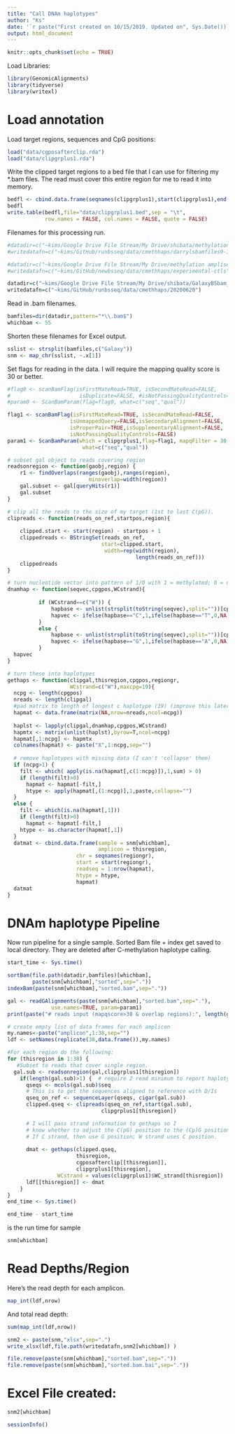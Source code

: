 ```yaml
---
title: "Call DNAm haplotypes"
author: "Ks"
date: '`r paste("First created on 10/15/2019. Updated on", Sys.Date())`'
output: html_document
---
```


```r
knitr::opts_chunk$set(echo = TRUE)
```

Load Libraries:
```r
library(GenomicAlignments)
library(tidyverse)
library(writexl)
```

# Load annotation

Load target regions, sequences and CpG positions:
```r
load("data/cgposafterclip.rda")
load("data/clipgrplus1.rda")
```

Write the clipped target regions to a bed file that I can use for filtering my *.bam files.  The read must cover this entire region for me to read it into memory.
```r
bedfl <- cbind.data.frame(seqnames(clipgrplus1),start(clipgrplus1),end(clipgrplus1))
bedfl
write.table(bedfl,file="data/clipgrplus1.bed",sep = "\t",
            row.names = FALSE, col.names = FALSE, quote = FALSE)
```


Filenames for this processing run.
```r
#datadir=c("~kims/Google Drive File Stream/My Drive/shibata/methylation bam files 9-19")
#writedatafn=c("~kims/GitHub/runbsseq/data/cmethhaps/darrylsbamfiles9-19")

#datadir=c("~kims/Google Drive File Stream/My Drive/methylation ampliseq bam files 12-19")
#writedatafn=c("~kims/GitHub/newbsseq/data/cmethhaps/experimental-ctls")

datadir=c("~kims/Google Drive File Stream/My Drive/shibata/GalaxyBSbam_6284_6_20")
writedatafn=c("~kims/GitHub/runbsseq/data/cmethhaps/20200620")
```

Read in .bam filenames.
```r
bamfiles=dir(datadir,pattern="*\\.bam$")
whichbam <- 55
```

Shorten these filenames for Excel output.
```r
sslist <- strsplit(bamfiles,c("Galaxy"))
snm <- map_chr(sslist, ~.x[1])  
```

Set flags for reading in the data. I will require the mapping quality score is 30 or better.
```r
#flag0 <- scanBamFlag(isFirstMateRead=TRUE, isSecondMateRead=FALSE,
#                      isDuplicate=FALSE, #isNotPassingQualityControls=FALSE)
#param0 <- ScanBamParam(flag=flag0, what=c("seq","qual"))

flag1 <- scanBamFlag(isFirstMateRead=TRUE, isSecondMateRead=FALSE,
                    isUnmappedQuery=FALSE,isSecondaryAlignment=FALSE,
                    isProperPair=TRUE,isSupplementaryAlignment=FALSE,
                    isNotPassingQualityControls=FALSE)
param1 <- ScanBamParam(which = clipgrplus1,flag=flag1, mapqFilter = 30,
                        what=c("seq","qual"))
```

```r
# subset gal object to reads covering region
readsonregion <- function(gaobj,region) {
    r1 <- findOverlaps(ranges(gaobj),ranges(region),
                          minoverlap=width(region))
    gal.subset <- gal[queryHits(r1)]
    gal.subset
}    

# clip all the reads to the size of my target (1st to last C(pG)).
clipreads <- function(reads_on_ref,startpos,region){
  
    clipped.start <- start(region) - startpos + 1
    clippedreads <- BStringSet(reads_on_ref, 
                              start=clipped.start, 
                               width=rep(width(region),
                                         length(reads_on_ref)))
    clippedreads
}

# turn nucleotide vector into pattern of 1/0 with 1 = methylated; 0 = unmethylated
dnamhap <- function(seqvec,cpgpos,WCstrand){
          
          if (WCstrand==c("W")) {
              hapbase <- unlist(strsplit(toString(seqvec),split=""))[cpgpos]
              hapvec <- ifelse(hapbase=="C",1,ifelse(hapbase=="T",0,NA))
          }
          else {
              hapbase <- unlist(strsplit(toString(seqvec),split=""))[cpgpos+1]
              hapvec <- ifelse(hapbase=="G",1,ifelse(hapbase=="A",0,NA))
          }
  hapvec
}

# turn these into haplotypes
gethaps <- function(clipgal,thisregion,cpgpos,regiongr,
                    WCstrand=c("W"),maxcpg=19){
  ncpg <- length(cpgpos)
  nreads <- length(clipgal)
  #pad matrix to length of longest c haplotype (19) (improve this later)
  hapmat <- data.frame(matrix(NA,nrow=nreads,ncol=ncpg))
  
  haplst <- lapply(clipgal,dnamhap,cpgpos,WCstrand)
  hapmtx <- matrix(unlist(haplst),byrow=T,ncol=ncpg)
  hapmat[,1:ncpg] <- hapmtx
  colnames(hapmat) <- paste("X",1:ncpg,sep="")
   
  # remove haplotypes with missing data (I can't 'collapse' them)
  if (ncpg>1) {
    filt <- which( apply(is.na(hapmat[,c(1:ncpg)]),1,sum) > 0)
    if (length(filt)>0)
      hapmat <- hapmat[-filt,]
      htype <- apply(hapmat[,(1:ncpg)],1,paste,collapse="")
  }
  else {
    filt <- which(is.na(hapmat[,1]))
    if (length(filt)>0)
      hapmat <- hapmat[-filt,]
    htype <- as.character(hapmat[,1])
  }
  datmat <- cbind.data.frame(sample = snm[whichbam],
                             amplicon = thisregion,
                      chr = seqnames(regiongr),
                      start = start(regiongr),
                      readseq = 1:nrow(hapmat),
                      htype = htype,
                      hapmat)
  datmat
}
```

# DNAm haplotype Pipeline

Now run pipeline for a single sample.  Sorted Bam file + index get saved to local directory. They are deleted after C-methylation haplotype calling. 
```r
start_time <- Sys.time()

sortBam(file.path(datadir,bamfiles)[whichbam],
        paste(snm[whichbam],"sorted",sep="."))
indexBam(paste(snm[whichbam],"sorted.bam",sep="."))
```
 
```r
gal <- readGAlignments(paste(snm[whichbam],"sorted.bam",sep="."),
              use.names=TRUE, param=param1)
print(paste("# reads input (mapqscore>30 & overlap regions):", length(gal)))
```

```r
# create empty list of data frames for each amplicon 
my.names<-paste("amplicon",1:38,sep="")
ldf <- setNames(replicate(38,data.frame()),my.names)

#For each region do the following: 
for (thisregion in 1:38) {
   #Subset to reads that cover single region.
  gal.sub <- readsonregion(gal,clipgrplus1[thisregion])
    if(length(gal.sub)>1) {  # require 2 read minimum to report haplotypes
      qseqs <- mcols(gal.sub)$seq
      # This is to get the sequences aligned to reference with D/Is
      qseq_on_ref <- sequenceLayer(qseqs, cigar(gal.sub))
      clipped.qseq <- clipreads(qseq_on_ref,start(gal.sub),
                              clipgrplus1[thisregion])

      # I will pass strand information to gethaps so I 
      # know whether to adjust the C(pG) position to the (Cp)G position. 
      # If C strand, then use G position; W strand uses C position.
      
      dmat <- gethaps(clipped.qseq,
                      thisregion,
                      cgposafterclip[[thisregion]],
                      clipgrplus1[thisregion],
                WCstrand = values(clipgrplus1)$WC_strand[thisregion])
      ldf[[thisregion]] <- dmat    
    }
}
end_time <- Sys.time()

end_time - start_time
```
 
 is the run time for sample 
```r
snm[whichbam]
```

# Read Depths/Region

Here's the read depth for each amplicon.
```r
map_int(ldf,nrow)
```

And total read depth:
```r
sum(map_int(ldf,nrow))
```

```r
snm2 <- paste(snm,"xlsx",sep=".")
write_xlsx(ldf,file.path(writedatafn,snm2[whichbam]) )

file.remove(paste(snm[whichbam],"sorted.bam",sep="."))
file.remove(paste(snm[whichbam],"sorted.bam.bai",sep="."))
```

# Excel File created:
```r
snm2[whichbam]
```

```r
sessionInfo()
```